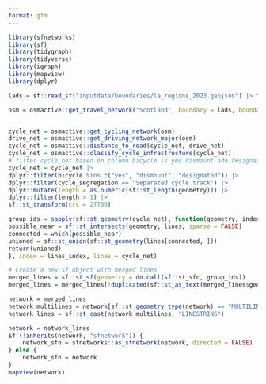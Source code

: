 ```yaml
---
format: gfm
---
```


```r
library(sfnetworks)
library(sf)
library(tidygraph)
library(tidyverse)
library(igraph)
library(mapview)
library(dplyr)
```

```r
lads = sf::read_sf("inputdata/boundaries/la_regions_2023.geojson") |> filter(LAD23NM == "City of Edinburgh") |> sf::st_transform(27700)

osm = osmactive::get_travel_network("Scotland", boundary = lads, boundary_type = "clipsrc")


cycle_net = osmactive::get_cycling_network(osm)
drive_net = osmactive::get_driving_network_major(osm)
cycle_net = osmactive::distance_to_road(cycle_net, drive_net)
cycle_net = osmactive::classify_cycle_infrastructure(cycle_net)
# filter cycle_net based on column bicycle is yes dismount adn designated
cycle_net = cycle_net |>
dplyr::filter(bicycle %in% c("yes", "dismount", "designated")) |>
dplyr::filter(cycle_segregation == "Separated cycle track") |>
dplyr::mutate(length = as.numeric(sf::st_length(geometry))) |>
dplyr::filter(length > 1) |>
sf::st_transform(crs = 27700)

group_ids = sapply(sf::st_geometry(cycle_net), function(geometry, index, lines) {
possible_near = sf::st_intersects(geometry, lines, sparse = FALSE)
connected = which(possible_near)
unioned = sf::st_union(sf::st_geometry(lines[connected, ]))
return(unioned)
}, index = lines_index, lines = cycle_net)

# Create a new sf object with merged lines
merged_lines = sf::st_sf(geometry = do.call(sf::st_sfc, group_ids))
merged_lines = merged_lines[!duplicated(sf::st_as_text(merged_lines$geometry)), ]    

network = merged_lines
network_multilines = network[sf::st_geometry_type(network) == "MULTILINESTRING", ]
network_lines = sf::st_cast(network_multilines, "LINESTRING")

network = network_lines
if (!inherits(network, "sfnetwork")) {
    network_sfn = sfnetworks::as_sfnetwork(network, directed = FALSE)
} else {
    network_sfn = network
}
mapview(network)
```